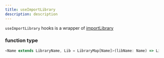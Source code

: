 ```yaml
---
title: useImportLibrary
description: description
---
```


`useImportLibrary` hooks is a wrapper of <a href='https://developers.google.com/maps/documentation/javascript/reference/top-level#google.maps.importLibrary' target='_blank' rel='noreferrer'>importLibrary</a>

### function type

```ts
<Name extends LibraryName, Lib = LibraryMap[Name]>(libName: Name) => Lib | null;
```

